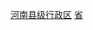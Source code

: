{{Catnav|頁面分類|...|中国县份|中国各省县份}}

{{Catnav|頁面分類|...|依中国各省来作的分类|中国各省行政区划|河南行政区划}}

[[Category:河南县级行政区|]]
[[Category:中国各省县份|省{{PAGENAME}}]]